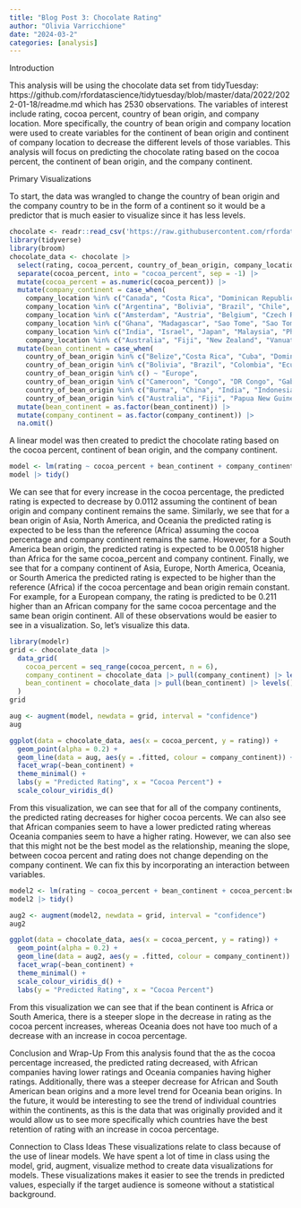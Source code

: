 ```yaml
---
title: "Blog Post 3: Chocolate Rating"
author: "Olivia Varricchione"
date: "2024-03-2"
categories: [analysis]
---
```


Introduction

This analysis will be using the chocolate data set from tidyTuesday: https://github.com/rfordatascience/tidytuesday/blob/master/data/2022/2022-01-18/readme.md which has 2530 observations. The variables of interest include rating, cocoa percent, country of bean origin, and company location. More specifically, the country of bean origin and company location were used to create variables for the continent of bean origin and continent of company location to decrease the different levels of those variables. This analysis will focus on predicting the chocolate rating based on the cocoa percent, the continent of bean origin, and the company continent.

Primary Visualizations

To start, the data was wrangled to change the country of bean origin and the company country to be in the form of a continent so it would be a predictor that is much easier to visualize since it has less levels.
```r
chocolate <- readr::read_csv('https://raw.githubusercontent.com/rfordatascience/tidytuesday/master/data/2022/2022-01-18/chocolate.csv')
library(tidyverse)
library(broom)
chocolate_data <- chocolate |> 
  select(rating, cocoa_percent, country_of_bean_origin, company_location) |> 
  separate(cocoa_percent, into = "cocoa_percent", sep = -1) |> 
  mutate(cocoa_percent = as.numeric(cocoa_percent)) |>
  mutate(company_continent = case_when(
    company_location %in% c("Canada", "Costa Rica", "Dominican Republic", "El Salvador", "Grenada", "Guatemala", "Honduras", "Martinique", "Mexico", "Nicaragua", "Puerto Rico", "St. Lucia", "St. Vincent-Grenadines", "U.S.A.") ~"North America",
    company_location %in% c("Argentina", "Bolivia", "Brazil", "Chile", "Colombia", "Ecuador", "Peru", "Suriname", "Venezuela") ~"South America",
    company_location %in% c("Amsterdam", "Austria", "Belgium", "Czech Republic", "Denmark", "Finland", "France", "Germany", "Hungary", "Iceland", "Ireland", "Italy", "Lithuania", "Netherlands", "Norway", "Poland", "Portugal", "Russia", "Scotland", "Spain", "Sweden", "Switzerland", "U.K.", "Wales") ~"Europe",
    company_location %in% c("Ghana", "Madagascar", "Sao Tome", "Sao Tome & Principe", "South Africa") ~"Africa",
    company_location %in% c("India", "Israel", "Japan", "Malaysia", "Philippines", "Singapore", "South Korea", "Taiwan", "Thailand", "U.A.E.", "Vietnam") ~"Asia",
    company_location %in% c("Australia", "Fiji", "New Zealand", "Vanuatu") ~"Oceania")) |>
  mutate(bean_continent = case_when(
    country_of_bean_origin %in% c("Belize","Costa Rica", "Cuba", "Dominican Republic", "El Salvador", "Grenada", "Guatemala", "Haiti", "Honduras", "Jamaica", "Martinique", "Mexico", "Nicaragua", "Panama", "Puerto Rico", "St. Lucia", "St. Vincent-Grenadines", "U.S.A.") ~ "North America",
    country_of_bean_origin %in% c("Bolivia", "Brazil", "Colombia", "Ecuador", "Peru", "Suriname", "Tobago", "Trinidad", "Venezuela") ~ "South America",
    country_of_bean_origin %in% c() ~ "Europe",
    country_of_bean_origin %in% c("Cameroon", "Congo", "DR Congo", "Gabon", "Ghana", "Ivory Coast", "Liberia", "Madagascar", "Nigeria", "Principe", "Sao Tome", "Sao Tome & Principe", "Sierra Leone", "Tanzania", "Togo", "Uganda") ~ "Africa",
    country_of_bean_origin %in% c("Burma", "China", "India", "Indonesia", "Malaysia", "Philippines", "Sri Lanka", "Sulawesi", "Sumatra", "Taiwan", "Thailand", "Vietnam") ~ "Asia",
    country_of_bean_origin %in% c("Australia", "Fiji", "Papua New Guinea", "Samoa", "Solomon Islands", "Vanuatu") ~ "Oceania")) |>
  mutate(bean_continent = as.factor(bean_continent)) |>
  mutate(company_continent = as.factor(company_continent)) |>
  na.omit()
```

A linear model was then created to predict the chocolate rating based on the cocoa percent, continent of bean origin, and the company continent.
```r
model <- lm(rating ~ cocoa_percent + bean_continent + company_continent, data = chocolate_data)
model |> tidy()
```
We can see that for every increase in the cocoa percentage, the predicted rating is expected to decrease by 0.0112 assuming the continent of bean origin and company continent remains the same. Similarly, we see that for a bean origin of Asia, North America, and Oceania the predicted rating is expected to be less than the reference (Africa) assuming the cocoa percentage and company continent remains the same. However, for a South America bean origin, the predicted rating is expected to be 0.00518 higher than Africa for the same cocoa_percent and company continent. Finally, we see that for a company continent of Asia, Europe, North America, Oceania, or Sourth America the predicted rating is expected to be higher than the reference (Africa) if the cocoa percentage and bean origin remain constant. For example, for a European company, the rating is predicted to be 0.211 higher than an African company for the same cocoa percentage and the same bean origin continent. All of these observations would be easier to see in a visualization. So, let's visualize this data.

```r
library(modelr)
grid <- chocolate_data |>
  data_grid(
    cocoa_percent = seq_range(cocoa_percent, n = 6),
    company_continent = chocolate_data |> pull(company_continent) |> levels(),
    bean_continent = chocolate_data |> pull(bean_continent) |> levels()
  )
grid

aug <- augment(model, newdata = grid, interval = "confidence")
aug

ggplot(data = chocolate_data, aes(x = cocoa_percent, y = rating)) +
  geom_point(alpha = 0.2) +
  geom_line(data = aug, aes(y = .fitted, colour = company_continent)) +
  facet_wrap(~bean_continent) +
  theme_minimal() +
  labs(y = "Predicted Rating", x = "Cocoa Percent") +
  scale_colour_viridis_d()
```

From this visualization, we can see that for all of the company continents, the predicted rating decreases for higher cocoa percents. We can also see that African companies seem to have a lower predicted rating whereas Oceania companies seem to have a higher rating. However, we can also see that this might not be the best model as the relationship, meaning the slope, between cocoa percent and rating does not change depending on the company continent. We can fix this by incorporating an interaction between variables.

```r
model2 <- lm(rating ~ cocoa_percent + bean_continent + cocoa_percent:bean_continent + company_continent, data = chocolate_data)
model2 |> tidy()

aug2 <- augment(model2, newdata = grid, interval = "confidence")
aug2

ggplot(data = chocolate_data, aes(x = cocoa_percent, y = rating)) +
  geom_point(alpha = 0.2) +
  geom_line(data = aug2, aes(y = .fitted, colour = company_continent)) +
  facet_wrap(~bean_continent) +
  theme_minimal() +
  scale_colour_viridis_d() +
  labs(y = "Predicted Rating", x = "Cocoa Percent")
```

From this visualization we can see that if the bean continent is Africa or South America, there is a steeper slope in the decrease in rating as the cocoa percent increases, whereas Oceania does not have too much of a decrease with an increase in cocoa percentage.

Conclusion and Wrap-Up
From this analysis found that the as the cocoa percentage increased, the predicted rating decreased, with African companies having lower ratings and Oceania companies having higher ratings. Additionally, there was a steeper decrease for African and South American bean origins and a more level trend for Oceania bean origins. In the future, it would be interesting to see the trend of individual countries within the continents, as this is the data that was originally provided and it would allow us to see more specifically which countries have the best retention of rating with an increase in cocoa percentage.


Connection to Class Ideas
These visualizations relate to class because of the use of linear models. We have spent a lot of time in class using the model, grid, augment, visualize method to create data visualizations for models. These visualizations makes it easier to see the trends in predicted values, especially if the target audience is someone without a statistical background.
